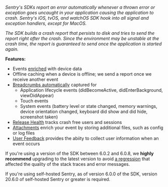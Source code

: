 <Note>

*Sentry's SDKs report an error automatically whenever a thrown error or exception goes uncaught in your application causing the application to crash. Sentry's iOS, tvOS, and watchOS SDK hook into all signal and exception handlers, except for MacOS.*

*The SDK builds a crash report that persists to disk and tries to send the report right after the crash. Since the environment may be unstable at the crash time, the report is guaranteed to send once the application is started again.*

</Note>

**Features:**

- Events [enriched](/platforms/apple/enriching-events/context/) with device data
- Offline caching when a device is offline; we send a report once we receive another event
- [Breadcrumbs automatically](/platforms/apple/enriching-events/breadcrumbs/#automatic-breadcrumbs) captured for
  - Application lifecycle events (didBecomeActive, didEnterBackground, viewDidAppear)
  - Touch events
  - System events (battery level or state changed, memory warnings, device orientation changed, keyboard did show and did hide, screenshot taken)
- [Release Health](/product/releases/health/) tracks crash free users and sessions
- [Attachments](/platforms/apple/enriching-events/attachments/) enrich your event by storing additional files, such as config or log files
- [User Feedback](/platforms/apple/enriching-events/user-feedback/) provides the abiity to collect user information when an event occurs

<Alert>

If you're using a version of the SDK between 6.0.2 and 6.0.8, we **highly recommend** upgrading to the latest version to avoid [a regression](https://github.com/getsentry/sentry-cocoa/pull/786) that affected the quality of the stack traces and error messages.

If you're using self-hosted Sentry, as of version 6.0.0 of the SDK, version 20.6.0 of self-hosted Sentry or greater is required.

</Alert>
